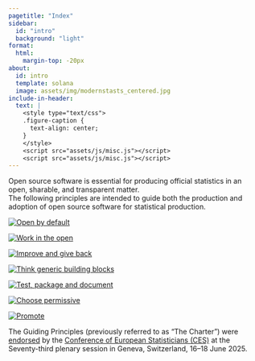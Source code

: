 ```yaml
---
pagetitle: "Index"
sidebar: 
  id: "intro"
  background: "light"
format:
  html: 
    margin-top: -20px
about:
  id: intro
  template: solana
  image: assets/img/modernstasts_centered.jpg
include-in-header:
  text: |
    <style type="text/css">
    .figure-caption {
      text-align: center;
    }
    </style>
    <script src="assets/js/misc.js"></script>
    <script src="assets/js/misc.js"></script>
---
```


::: {intro}

Open source software is essential for producing official statistics in an open, sharable, and transparent matter.\
The following principles are intended to guide both the production and adoption of open source software for statistical production. 

:::

::: {layout=[10,-1,10,-1,10,-1,10],[1]}
[![<a href="/charter.html#oss-by-default">Open by default</a>](assets/img/principles/openbydefault_sm.png)](/principles.html#oss-by-default)

[![<a href="/charter.html#work-in-the-open">Work in the open</a>](assets/img/principles/workintheopen_sm.png)](/principles.html#work-in-the-open)

[![<a href="/charter.html#improve-and-give-back">Improve and give back</a>](assets/img/principles/improveandgiveback_sm.png)](/principles.html#improve-and-give-back)

[![<a href="/charter.html#think-generic-statistical-building-blocks">Think generic building blocks</a>](assets/img/principles/thinkgenericbuildingblocks_sm.png)](/principles.html#think-generic-statistical-building-blocks)

[![<a href="/charter.html#test-package-and-document">Test, package and document</a>](assets/img/principles/testpackageanddocument_sm.png)](/principles.html#test-package-and-document)

[![<a href="/charter.html#choose-permissive">Choose permissive</a>](assets/img/principles/choosepermissive_sm.png)](/principles.html#choose-permissive)

[![<a href="/charter.html#promote">Promote</a>](assets/img/principles/promote_sm.png)](/principles.html#promote)

:::

::: callout-note
The Guiding Principles (previously referred to as "The Charter") were [endorsed](https://unece.org/sites/default/files/2025-06/OpenSourcePrinciples%20Amended.pdf) by the [Conference of European Statisticians (CES)](https://unece.org/statistics/ces/) at the Seventy-third plenary session in Geneva, Switzerland, 16–18 June 2025.
:::